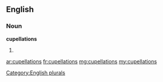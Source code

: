 ==English==

===Noun===
'''cupellations'''

# {{plural of|cupellation}}

[[Category:English plurals]]

[[ar:cupellations]]
[[fr:cupellations]]
[[mg:cupellations]]
[[my:cupellations]]